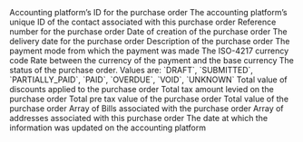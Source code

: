<ResponseField name="platform_id" type="string" required>
  Accounting platform’s ID for the purchase order
</ResponseField>

<ResponseField name="contact_id" type="string" required>
  The accounting platform’s unique ID of the contact associated with this purchase order
</ResponseField>

<ResponseField name="document_number" type="string" required>
  Reference number for the purchase order
</ResponseField>

<ResponseField name="posted_date" type="string" required>
  Date of creation of the purchase order
</ResponseField>

<ResponseField name="delivery_date" type="string" required>
  The delivery date for the purchase order
</ResponseField>

<ResponseField name="description" type="string" optional>
  Description of the purchase order
</ResponseField>

<ResponseField name="payment_mode" type="string" optional>
  The payment mode from which the payment was made
</ResponseField>

<ResponseField name="currency" type="string" required>
  The ISO-4217 currency code
</ResponseField>

<ResponseField name="currency_rate" type="float" required>
  Rate between the currency of the payment and the base currency
</ResponseField>

<ResponseField name="status" type="enum" required>
  The status of the purchase order. Values are: `DRAFT`, `SUBMITTED`, `PARTIALLY_PAID`, `PAID`, `OVERDUE`, `VOID`, `UNKNOWN`
</ResponseField>

<ResponseField name="total_discount" type="float" optional>
  Total value of discounts applied to the purchase order
</ResponseField>

<ResponseField name="tax_amount" type="float" optional>
  Total tax amount levied on the purchase order
</ResponseField>

<ResponseField name="sub_total" type="float" required>
  Total pre tax value of the purchase order
</ResponseField>

<ResponseField name="total_amount" type="float" required>
  Total value of the purchase order
</ResponseField>

<ResponseField name="line_items" type="Line Item" optional>
  <Expandable title="properties">
    <Snippet file="line_items_snippeet.mdx" />
  </Expandable>
</ResponseField>

<ResponseField name="bills" type="Bill" optional>
  Array of Bills associated with the purchase order
</ResponseField>

<ResponseField name="addresses" type="Address" optional>
  Array of addresses associated with this purchase order
</ResponseField>

<ResponseField name="contact" type="Contact" optional>
  <Expandable title="properties">
    <Snippet file="contact_snippet.mdx" />
  </Expandable>
</ResponseField>

<ResponseField name="updated_at" type="string" required>
  The date at which the information was updated on the accounting platform
</ResponseField>
